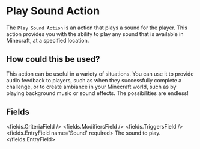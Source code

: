 
# Play Sound Action 

The `Play Sound Action` is an action that plays a sound for the player. This action provides you with the ability to play any sound that is available in Minecraft, at a specified location.

## How could this be used?

This action can be useful in a variety of situations. You can use it to provide audio feedback to players, such as when they successfully complete a challenge, or to create ambiance in your Minecraft world, such as by playing background music or sound effects. The possibilities are endless!


## Fields

<fields.CriteriaField />
<fields.ModifiersField />
<fields.TriggersField />
<fields.EntryField name='Sound' required>
     The sound to play.
</fields.EntryField>
